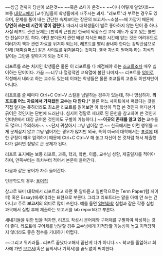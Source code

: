 ~~방금 전까지 당신이 쓰던것~~ ~~혹은 쓰다가 온것~~ ~~아니 어떻게 알았지!!~~
보통 [[대학교]]에서 [교수]님들이 학생들에게 내주시는 과제. "레포트"라 부르는 경우도 있으며, 문제를 풀어 내는 간단한 숙제보다는 장문의 보고서~~소설~~에 가깝기 때문에 '''당연히 쓰는데 시간이 많이 걸린다'''. 따라서 대학생들이 별로 좋아하지 않는 단어 중 하나. 사실 레포트 관련 문제는 [만악의 근원]인 한국의 막장스런 교육 제도가 갖고 있는 불편한 진실이기도 하다. 어떤 분야든지 관련 배경 지식은 빠른 시간에 얻는 것은 어려우므로 여러가지 책과 관련 자료를 뒤져야 되는데, 레포트를 빨리 끝내야 한다는 강박관념으로 인해 [해피캠퍼스] 같은 사이트를 뒤져본다는 것이다. 결국 자신이 얻어야 하는 지식의 깊이는 그만큼 얕아지게 되는 것이다.

리포트를 쓰는 처지인 학생들은 물론 이 리포트를 다 채점해야 하는 [[조교]]들조차 매우 싫어하는 단어이다. 가끔 ~~너무나 열정적인 교육열에 불탄 나머지~~ 리포트를 [[영어]]로 작성해서 내라고 하는 교수도 있는데 이때는 학생들은 물론 조교들의 고충도 이만저만이 아니다.

리포트를 쓸 때마다 Ctrl+C Ctrl+V 스킬을 남발하는 경우가 있는데, 하나 명심하자. '''리포트를 어느 자료에서 가져왔든 교수는 다 안다'''.[* 물론 어느 사이트에서 퍼왔다는 것을 직접 알지는 못하더라도 최소한 리포트를 읽어보면 이 학생이 직접 쓴 것인지 어디선가 긁어온 것인지는 단번에 드러난다. 심지어 정말로 제대로 된 문헌을 참고하여 쓴 것인지 인터넷에서 대강 긁어온 것인지도 구별이 가능하다.] ~~'''이곳의 존재를 알고 있는''' 교수들도 많으니 주의하자~~ ~~단지 귀찮아서 그냥 넘어갈 뿐.~~ 한국에서는 이런 행위를 크게 문제삼지 않고 그냥 넘어가는 경우가 많지만 외국, 특히 미국의 대학에서는 [[표절]]에 대한 규정이 매우 엄격하기 때문에 Ctrl+C Ctrl+V 해 놓고 자신이 쓴 것처럼 해서 제출했다가 걸리면 정말로 큰 문제가 된다.

리포트 표지에는 보통 리포트, 과목, 학과, 학번, 이름, 교수님 성함, 제출일자를 적어야 하며, 안쪽부터는 목차부터 적어서 본문이 들어간다.

다음과 같은 용어가 자주 들어간다.

인문학도의 경우: [http://www.typemoon.net/bbs/board.php?bo_table=freeboard&wr_id=587057 용어집]

참고로 북미 대학에서 리포트라고 하면 못 알아듣고 일반적으로는 Term Paper(텀 페이퍼) 혹은 Essay(에세이)라는 표현으로 부른다. 그리고 리포트라는 말을 아예 안 쓰는 건 아니고 주로 '''보고서'''의 의미로 많이 쓰인다. 예를 들면 [[일반화학]] 실험과 같은 각종 실험 과목에서 실험 후에 제출하는 보고서를 lab report라고 부른다.


새내기들을 위한 팁을 적자면, 리포트 작성시 문어체와 구어체를 구별하여 작성하는 것이 좋다. 리포트에 구어체를 남발할 경우 교수님에게 지적당할 가능성이 높고 지적당하지 않더라도 좋은 점수를 기대하기 어렵다.



~~그리고 위키러들.. 리포트 끝났다고해서 끝난게 다가 아니다.~~ 학교를 졸업하고 회사에 가면 [[보고서]](혹은 품의서나 기획서)를 끝도없이 써야한다.
